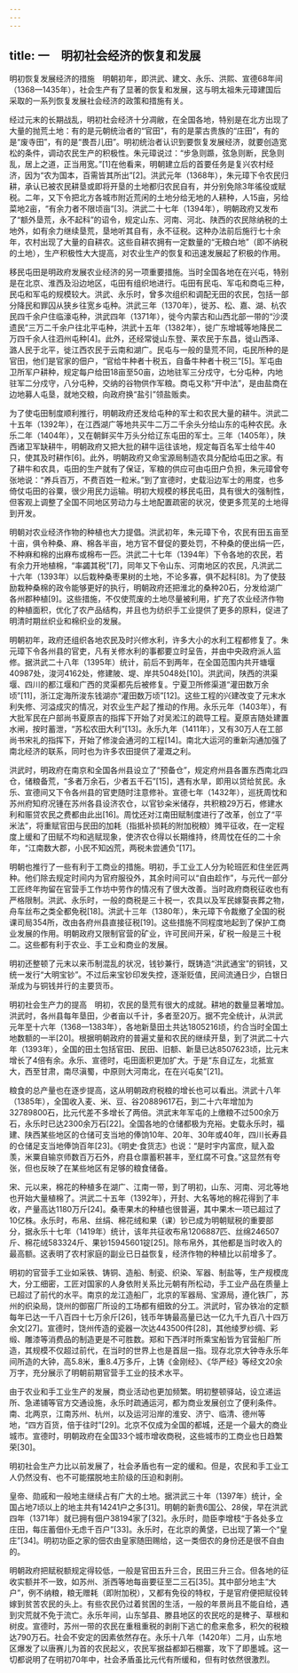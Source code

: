 ```yaml
---
---
---
```

title: 一　明初社会经济的恢复和发展
---




明初恢复发展经济的措施　明朝初年，即洪武、建文、永乐、洪熙、宣德68年间（1368—1435年），社会生产有了显著的恢复和发展，这与明太祖朱元璋建国后采取的一系列恢复发展社会经济的政策和措施有关。

经过元末的长期战乱，明初社会经济十分凋敝，在全国各地，特别是在北方出现了大量的抛荒土地：有的是元朝统治者的“官田”，有的是蒙古贵族的“庄田”，有的是“废寺田”，有的是“畏吾儿田”。明初统治者认识到要恢复发展经济，就要创造宽松的条件，调动农民生产的积极性。朱元璋说过：“步急则踬，弦急则断，民急则乱，居上之道，正当用宽。”[1]在他看来，明朝建立后的首要任务是复兴农村经济，因为“农为国本，百需皆其所出”[2]。洪武元年（1368年），朱元璋下令农民归耕，承认已被农民耕垦或即将开垦的土地都归农民自有，并分别免除3年徭役或赋税。二年，又下令把北方各城市附近荒闲的土地分给无地的人耕种，人15亩，另给菜地2亩，“有余力者不限顷亩”[3]。洪武二十七年（1394年），明朝政府又发布了“额外垦荒，永不起科”的诏令，规定山东、河南、河北、陕西的农民除纳税的土地外，如有余力继续垦荒，垦地听其自有，永不征税。这种办法前后施行七十余年，农村出现了大量的自耕农。这些自耕农拥有一定数量的“无粮白地”（即不纳税的土地），生产积极性大大提高，对农业生产的恢复和迅速发展起了积极的作用。

移民屯田是明政府发展农业经济的另一项重要措施。当时全国各地在在兴屯，特别是在北京、淮西及沿边地区，屯田有组织地进行。屯田有民屯、军屯和商屯三种，民屯和军屯的规模较大。洪武、永乐时，曾多次组织和调配无田的农民，包括一部分降民和罪囚从狭乡往宽乡屯种。洪武三年（1370年），徙苏、松、嘉、湖、杭农民四千余户住临濠屯种，洪武四年（1371年），徙今内蒙古和山西北部一带的“沙漠遗民”三万二千余户往北平屯种，洪武十五年（1382年），徙广东增城等地降民二万四千余人往泗州屯种[4]。此外，还经常徙山东登、莱农民于东昌，徙山西泽、潞人民于北平，徙江西农民于云南和湖广。民屯与一般的垦荒不同，屯民所种的是官田，他们是官家的佃户，“官给牛种者十税五，自备牛种者十税三”[5]。军屯由卫所军户耕种，规定每户给田18亩至50亩，边地驻军三分戍守，七分屯种，内地驻军二分戍守，八分屯种，交纳的谷物供作军粮。商屯又称“开中法”，是由盐商在边地募人屯垦，就地交粮，向政府换“盐引”领盐贩卖。

为了使屯田制度顺利推行，明朝政府还发给屯种的军士和农民大量的耕牛。洪武二十五年（1392年），在江西湖广等地共买牛二万二千余头分给山东的屯种农民。永乐二年（1404年），又在朝鲜买牛万头分给辽东屯田的军士。三年（1405年），陕西诸卫军缺耕牛，明朝政府又把大批的耕牛运往该地，规定每百名军士给牛40只，使其及时耕作[6]。此外，明朝政府又命宝源局制造农具分配给屯田之家。有了耕牛和农具，屯田的生产就有了保证，军粮的供应可由屯田户负担，朱元璋曾夸张地说：“养兵百万，不费百姓一粒米。”到了宣德时，史载沿边军士的用度，也多倚仗屯田的谷粟，很少用民力运输。明初大规模的移民屯田，具有很大的强制性，但客观上调整了全国不同地区劳动力与土地配置疏密的状况，使更多荒芜的土地得到开发。

明朝对农业经济作物的种植也大力提倡。洪武初年，朱元璋下令，农民有田五亩至十亩，俱令种桑、麻、棉各半亩，地方官不督促的要处罚，不种桑的便出绢一匹，不种麻和棉的出麻布或棉布一匹。洪武二十七年（1394年）下令各地的农民，若有余力开地植棉，“率蠲其税”[7]，同年又下令山东、河南地区的农民，凡洪武二十六年（1393年）以后栽种桑枣果树的土地，不论多寡，俱不起科[8]。为了使鼓励栽种桑棉的政令能够更好的执行，明朝政府还把淮北的桑种20石，分发给湖广各州郡种植[9]。这些措施，不仅使荒废的土地尽量被利用，扩充了农业经济作物的种植面积，优化了农产品结构，并且也为纺织手工业提供了更多的原料，促进了明清时期丝织业和棉织业的发展。

明朝初年，政府还组织各地农民及时兴修水利，许多大小的水利工程都修复了。朱元璋下令各州县的官吏，凡有关修水利的事都要立时呈告，并由中央政府派人监修。据洪武二十八年（1395年）统计，前后不到两年，在全国范围内共开塘堰40987处，浚河4162处，修建陂、堤、岸共5048处[10]。洪武间，陕西的洪渠堰、四川的都江堰和广西的灵渠都先后被修复。宁夏卫所修渠道“灌田数万余顷”[11]，浙江定海所浚东钱湖亦“灌田数万顷”[12]。这些工程的兴建改变了元末水利失修、河溢成灾的情况，对农业生产起了推动的作用。永乐元年（1403年），有大批军民在户部尚书夏原吉的指挥下开始了对吴淞江的疏导工程。夏原吉随处建置水闸，按时蓄泄，“苏松农田大利”[13]。永乐九年（1411年），又有30万人在工部尚书宋礼的指挥下，开始了修浚会通河的工程[14]。南北大运河的重新沟通加强了南北经济的联系，同时也为许多农田提供了灌溉之利。

洪武时，明政府在南京和全国各州县设立了“预备仓”，规定府州县各置东西南北四仓，储粮备荒，“多者万余石，少者五千石”[15]，遇有水旱，即用以贷给贫民。永乐、宣德间又下令各州县的官吏随时注意修补。宣德七年（1432年），巡抚周忱和苏州府知府况锺在苏州各县设济农仓，以官钞籴米储存，共积粮29万石，修建水利和赈贷农民之费都由此出[16]。周忱还对江南田赋制度进行了改革，创立了“平米法”，将重赋官田与民田的加耗（指抵补损耗的附加税粮）摊平征收，在一定程度上缓和了田赋不均和逃赋现象，使济农仓得以长期维持，终周忱在任的二十余年，“江南数大郡，小民不知凶荒，两税未尝逋负”[17]。

明朝也推行了一些有利于工商业的措施。明初，手工业工人分为轮班匠和住坐匠两种。他们除去规定时间内为官府服役外，其余时间可以“自由趁作”，与元代一部分工匠终年拘留在官营手工作坊中劳作的情况有了很大改善。当时政府商税征收也有严格限制。洪武、永乐时，一般的商税是三十税一，农具以及军民嫁娶丧葬之物，舟车丝布之类全都免税[18]。洪武十三年（1380年），朱元璋下令裁撤了全国的税课司局354所，改由各府州县直接征税[19]。这些措施不同程度地起到了保护工商业发展的作用。明朝政府又限制官营的矿业，许可民间开采，矿税一般是三十税二。这些都有利于农业、手工业和商业的发展。

明初还整顿了元末以来币制混乱的状况，钱钞兼行，既铸造“洪武通宝”的铜钱，又统一发行“大明宝钞”。不过后来宝钞印发失控，逐渐贬值，民间流通日少，白银日渐成为与铜钱并行的主要货币。

明初社会生产力的提高　明初，农民的垦荒有很大的成就。耕地的数量显著增加。洪武时，各州县每年垦田，少者亩以千计，多者至20万。据不完全统计，从洪武元年至十六年（1368—1383年），各地新垦田土共达1805216顷，约合当时全国土地数额的一半[20]。根据明朝政府的普遍丈量和农民的继续开垦，到了洪武二十六年（1393年），全国的田土包括官田、民田、旧额、新垦已达8507623顷，比元末增长了4倍有余。永乐、宣德时，屯田面积更加扩大。于是“东自辽左，北抵宣大，西至甘肃，南尽滇蜀，中原则大河南北，在在兴屯矣”[21]。

粮食的总产量也在逐步提高，这从明朝政府税粮的增长也可以看出。洪武十八年（1385年），全国收入麦、米、豆、谷20889617石，到二十六年增加为32789800石，比元代差不多增长了两倍。洪武末年军屯的上缴粮不过500余万石，永乐时已达2300余万石[22]。全国各地的仓储都极为充裕。史载永乐时，福建、陕西某些地区的仓储可支当地的俸饷10年、20年、30年或40年，四川长寿县的仓储足支当地俸饷百年[23]。《明史·食货志》也说：“是时宇内富庶，赋入盈羡，米粟自输京师数百万石外，府县仓廪蓄积甚丰，至红腐不可食。”这显然有夸张，但也反映了在某些地区有足够的粮食储备。

宋、元以来，棉花的种植多在湖广、江南一带，到了明初，山东、河南、河北等地也开始大量植棉了。洪武二十五年（1392年），开封、大名等地的棉花得到了丰收，产量高达1180万斤[24]。桑枣果木的种植也很普遍，其中果木一项已超过了10亿株。永乐时，布帛、丝绢、棉花绒和果（课）钞已成为明朝赋税的重要部分，据永乐十七年（1419年）统计，该年共征收布帛1206887匹、丝绵246507斤、棉花绒583324斤、果钞15945601锭[25]。除布帛外，其他都是当时收入的最高额。这表明了农村家庭的副业已日益恢复，经济作物的种植比以前增多了。

明初的官营手工业如采铁、铸铜、造船、制瓷、织染、军器、制盐等，生产规模庞大，分工细密，工匠对国家的人身依附关系比元朝有所松动，手工业产品在质量上已超过了前代的水平。南京的龙江造船厂，北京的军器局、宝源局，遵化铁厂，苏州的织染局，饶州的御窑厂所设的工场都有细致的分工。洪武时，官办铁冶的定额每年已达一千八百四十七万余斤[26]，钱币年铸最高量已达一亿九千九百八十四万余文[27]。宣德时，饶州传造的瓷器一次达443500件[28]，其他绫罗纱绸、彩缎、雕漆等消费品的制造更是不可胜数。郑和下西洋时所乘宝船皆为官营船厂所造，其规模不仅超过前代，在当时的世界上也是首屈一指。现存北京大钟寺永乐年间所造的大钟，高5.8米，重8.4万多斤，上铸《金刚经》、《华严经》等经文20余万字，充分展示了明朝前期官营手工业的技术水平。

由于农业和手工业生产的发展，商业活动也更加频繁。明初整顿驿站，设立递运所、急递铺等官方交通设施，永乐时疏通运河，都为商业发展创立了便利条件。南、北两京，江南苏州、杭州，以及运河沿岸的淮安、济宁、临清、德州等地，“四方百货，倍于往时”[29]。北京不仅成为全国的都城，还是一个最大的商业城市。宣德时，明朝政府在全国33个城市增收商税，这些城市的工商业也日趋繁荣[30]。

明初社会生产力比以前发展了，社会矛盾也有一定的缓和。但是，农民和手工业工人仍然没有、也不可能摆脱地主阶级的压迫和剥削。

皇帝、勋戚和一般地主继续占有广大的土地。据洪武三十年（1397年）统计，全国占地7顷以上的地主共有14241户之多[31]。明朝的新贵6国公、28侯，早在洪武四年（1371年）就已拥有佃户38194家了[32]。永乐时，勋臣李增枝“于各处多立庄田，每庄蓄佃仆无虑千百户”[33]。永乐时，在北京的黄垡，已出现了第一个“皇庄”[34]。明初功臣之家的佃农由皇家随田赐给，这一类佃农的身份还是很不自由的。

明朝政府把赋税额规定得较低，一般是官田五升三合，民田三升三合。但各地的征收实额并不一致，如苏州、浙西等地每亩要征至二三石[35]。其中部分地主“大户”，例不纳粮，粮无赠耗（即附加税），又都有免役的特权，于是官府便把赋役转嫁到贫苦农民的头上。有些农民仍过着贫困的生活，一般的年景尚且不能自给，遇到灾荒就不免于流亡。永乐年间，山东邹县、滕县地区的农民吃的是稗子、草根和树皮。宣德时，苏州一带的农民在重租重税的剥削下逃亡的愈来愈多，积欠的税粮达790万石。社会不安定的因素依然存在。永乐十八年（1420年）二月，山东地区爆发了以唐赛儿为首的农民起义，农民军据益都卸石棚寨，攻下了即墨城。这一切都说明了在明初70年中，社会矛盾虽比元代有所缓和，但有时依然很激烈。